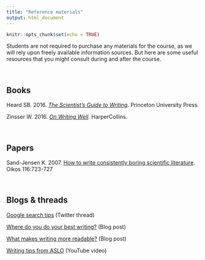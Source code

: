 ```yaml
---
title: "Reference materials"
output: html_document
---
```


```r
knitr::opts_chunk$set(echo = TRUE)
```

Students are not required to purchase any materials for the course, as we will rely upon freely available information sources. But here are some useful resources that you might consult during and after the course.

<br>

## Books

Heard SB. 2016. [*The Scientist’s Guide to Writing*](https://scientistseessquirrel.wordpress.com/the-scientists-guide-to-writing/). Princeton University Press.

Zinsser W. 2016. [*On Writing Well*](https://www.harpercollins.com/products/on-writing-well-william-zinsser?variant=32118081159202). HarperCollins.


<br>

## Papers

Sand-Jensen K. 2007. [How to write consistently boring scientific literature](references/Sand‐Jensen_2007_How_to_write_consistently_boring_scientific_literature.pdf). Oikos 116:723-727


<br>

## Blogs & threads

[Google search tips](https://twitter.com/chrishlad/status/1431674870299955206) (Twitter thread)

[Where do you do your best writing?](https://www.chronicle.com/article/where-do-you-do-your-best-writing) (Blog post)

[What makes writing more readable?](https://pudding.cool/2022/02/plain/) (Blog post)

[Writing tips from ASLO](https://www.youtube.com/watch?v=pIflO92Mlkc) (YouTube video)
